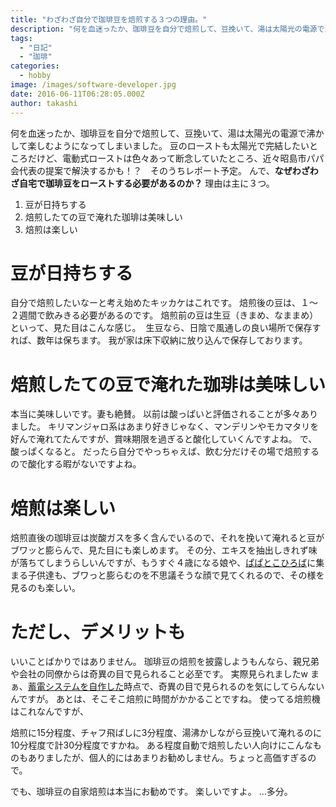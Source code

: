 ```yaml
---
title: "わざわざ自分で珈琲豆を焙煎する３つの理由。"
description: "何を血迷ったか、珈琲豆を自分で焙煎して、豆挽いて、湯は太陽光の電源で沸かして楽しむようになってしまいました。豆のローストも太陽光で完結したいところだけど、電動式..."
tags:
  - "日記"
  - "珈琲"
categories:
  - hobby
image: /images/software-developer.jpg
date: 2016-06-11T06:28:05.000Z
author: takashi
---
```



何を血迷ったか、珈琲豆を自分で焙煎して、豆挽いて、湯は太陽光の電源で沸かして楽しむようになってしまいました。
豆のローストも太陽光で完結したいところだけど、電動式ローストは色々あって断念していたところ、近々昭島市パパ会代表の提案で解決するかも！？　そのうちレポート予定。
んで、<strong>なぜわざわざ自宅で珈琲豆をローストする必要があるのか？</strong>
理由は主に３つ。
<ol>
<li>豆が日持ちする</li>
<li>焙煎したての豆で淹れた珈琲は美味しい</li>
<li>焙煎は楽しい</li>
</ol>
<h1>豆が日持ちする</h1>
自分で焙煎したいなーと考え始めたキッカケはこれです。
焙煎後の豆は、１〜２週間で飲みきる必要があるのです。
焙煎前の豆は生豆（きまめ、なままめ）といって、見た目はこんな感じ。
<img src="https://farm1.staticflickr.com/576/23241075659_26660011d4_z_d.jpg" alt="" />
生豆なら、日陰で風通しの良い場所で保存すれば、数年は保ちます。
我が家は床下収納に放り込んで保存しております。
<h1>焙煎したての豆で淹れた珈琲は美味しい</h1>
本当に美味しいです。妻も絶賛。
以前は酸っぱいと評価されることが多々ありました。
キリマンジャロ系はあまり好きじゃなく、マンデリンやモカマタリを好んで淹れてたんですが、賞味期限を過ぎると酸化していくんですよね。
で、酸っぱくなると。
だったら自分でやっちゃえば、飲む分だけその場で焙煎するので酸化する暇がないですよね。
<h1>焙煎は楽しい</h1>
焙煎直後の珈琲豆は炭酸ガスを多く含んでいるので、それを挽いて淹れると豆がブワッと膨らんで、見た目にも楽しめます。
その分、エキスを抽出しきれず味が落ちてしまうらしいんですが、もうすぐ４歳になる娘や、<a href="http://shufulab.jugem.jp/?eid=122">ぱぱとこひろば</a>に集まる子供達も、ブワっと膨らむのを不思議そうな顔で見てくれるので、その様を見るのも楽しい。
<h1>ただし、デメリットも</h1>
いいことばかりではありません。
珈琲豆の焙煎を披露しようもんなら、親兄弟や会社の同僚からは奇異の目で見られること必至です。
実際見られましたw
まぁ、<a href="http://blog.rinka-blossom.com/how_to_make_diy_offgrid/">蓄電システムを自作した</a>時点で、奇異の目で見られるのを気にしてらんないんですが。
あとは、そこそこ焙煎に時間がかかることですね。
使ってる焙煎機はこれなんですが、

焙煎に15分程度、チャフ飛ばしに3分程度、湯沸かしながら豆挽いて淹れるのに10分程度で計30分程度ですかね。
ある程度自動で焙煎したい人向けにこんなものもありましたが、個人的にはあまりお勧めしません。ちょっと高価すぎるので。


でも、珈琲豆の自家焙煎は本当にお勧めです。
楽しいですよ。
…多分。